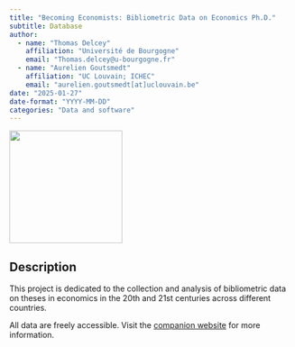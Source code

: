 ```yaml
---
title: "Becoming Economists: Bibliometric Data on Economics Ph.D."
subtitle: Database  
author: 
  - name: "Thomas Delcey"
    affiliation: "Université de Bourgogne"
    email: "Thomas.delcey@u-bourgogne.fr"
  - name: "Aurelien Goutsmedt"
    affiliation: "UC Louvain; ICHEC"
    email: "aurelien.goutsmedt[at]uclouvain.be" 
date: "2025-01-27"
date-format: "YYYY-MM-DD"
categories: "Data and software"
---
```


![](picture.png){width=200 fig-align="center"}

## Description

This project is dedicated to the collection and analysis of bibliometric data on theses in economics in the 20th and 21st centuries across different countries.

All data are freely accessible. Visit the [companion website](https://tdelcey.github.io/becoming_economists_page/) for more information. 
